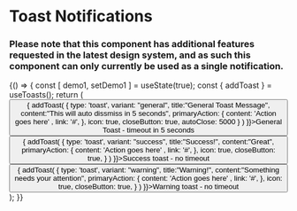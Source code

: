 
<Meta title="Components|Notifications/Toast" component={Notification} />

# Toast Notifications

### Please note that this component has additional features requested in the latest design system, and as such this component can only currently be used as a single notification.

<Preview>
  <Story name="toast notification">
    {() => {
      const [ demo1, setDemo1 ] = useState(true);
      const { addToast } = useToasts();
      return (
        <div style={{ padding: '2%' }}>
          <Container>
            <ToastManager />
            <div style={{marginTop: '120px', width: '50%'}}>
            <Row>
              <Column xsOffset={6} cols={10}>
                <Button id='general-toast' handleClick={() => {
                  addToast(
                    {
                      type: 'toast',
                      variant: "general",
                      title:"General Toast Message",
                      content:"This will auto dissmiss in 5 seconds",
                      primaryAction: {
                        content: 'Action goes here' ,
                        link: '#',
                      },
                      icon: true,
                      closeButton: true,
                      autoClose: 5000
                    }
                  )
                }}>General Toast - timeout in 5 seconds</Button>
                <Button id='success-toast' handleClick={() => {
                  addToast(
                    {
                      type: 'toast',
                      variant: "success",
                      title:"Success!",
                      content:"Great",
                      primaryAction: {
                        content: 'Action goes here' ,
                        link: '#',
                      },
                      icon: true,
                      closeButton: true,
                    }
                  )
                }}>Success toast - no timeout </Button>
                <Button id='warning-toast' handleClick={() => {
                  addToast(
                    {
                      type: 'toast',
                      variant: "warning",
                      title:"Warning!",
                      content:"Something needs your attention",
                      primaryAction: {
                        content: 'Action goes here' ,
                        link: '#',
                      },
                      icon: true,
                      closeButton: true,
                    }
                  )
                }}>Warning toast - no timeout </Button>
              </Column>
            </Row>
            </div>
          </Container>
        </div>
      );
    }}
  </Story>
</Preview>


<Props of={Notification} />


